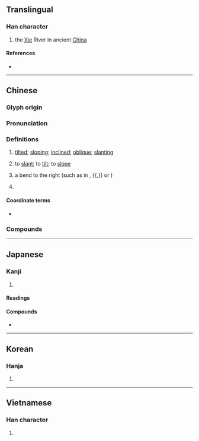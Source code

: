 {{character info/new}}
==Translingual==

===Han character===
{{Han char|rn=68|rad=斗|as=07|sn=11|four=84900|canj=ODYJ|ids=⿰余斗}}

# the [[Xie]] River in ancient [[China]]

====References====
* {{Han ref|kx=0478.150|dkj=13509|dj=0836.180|hdz=32253.090|uh=659C|ud=26012|bh=B1D7|bd=45527}}

----

==Chinese==
{{zh-forms}}

===Glyph origin===
{{Han etym}}

===Pronunciation===
{{zh-pron
|m=xié
|c=ce4
|h=pfs=
|md=
|mn=siâ/chhiâ
|mn_note=siâ - literary; chhiâ - vernacular
|w=
|mc=y
|oc=y
|cat=a,v,pn
}}

===Definitions===
{{zh-hanzi}}

# [[tilted]]; [[sloping]]; [[inclined]]; [[oblique]]; [[slanting]]
#: {{zh-x|斜體|oblique type}}
#: {{zh-x|^比薩.^斜塔|the '''Leaning''' Tower of Pisa}}
# to [[slant]]; to [[tilt]]; to [[slope]]
# {{lb|zh|Chinese calligraphy}} a bend to the right (such as in {{m|mul|㇂}}, {{m|mul|㇃}}{{,}} or {{m|mul|㇠}})
# {{surname|lang=zh}}

====Coordinate terms====
* {{list:basic character strokes/zh}}

===Compounds===
{{zh-der|斜溫層|斜面|斜坡|一溜歪斜|乜乜斜斜|乜斜|乜斜眼|乜斜纏帳|偏斜|傾斜|傾斜流|傾斜角|內斜視|刺斜|同斜層|向斜層|喎斜|單斜層|單斜脊|大陸斜坡|挑斜岔兒|攲斜|斜射|斜度|斜度標|斜暉|斜漢|斜照|斜眼|斜睨|斜視|斜紋|斜紋夜蛾|斜線|斜腳雨|斜角|斜谷|斜邊|斜長石|斜陽|斜風細雨|斜高|旁行斜上|歪斜|比薩斜塔|狹斜|目不斜視|背斜層|蹀里蹀斜|迆邐歪斜|陡斜}}

----

==Japanese==

===Kanji===
{{ja-kanji|grade=c|rs=斗07}}

# {{defn|lang=ja|sort=斗07}}

====Readings====
{{ja-readings
|goon=じゃ, や
|kanon=しゃ, や
|kun=なな-め
}}

====Compounds====
* {{ja-r|斜面|しゃめん}}

----

==Korean==

===Hanja===
{{ko-hanja|hangeul=[[사]], [[야]]|eumhun=|rv=sa, ya|mr=sa, ya|y=sa, ya}}

# {{defn|lang=ko|sort=斗07}}

----

==Vietnamese==

===Han character===
{{vi-readings|rs=斗07|hanviet=tà}}

# {{defn|lang=vi|sort=斗07}}